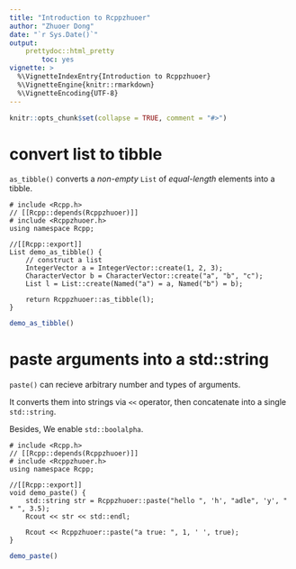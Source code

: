 ```yaml
---
title: "Introduction to Rcppzhuoer"
author: "Zhuoer Dong"
date: "`r Sys.Date()`"
output: 
    prettydoc::html_pretty
        toc: yes
vignette: >
  %\VignetteIndexEntry{Introduction to Rcppzhuoer}
  %\VignetteEngine{knitr::rmarkdown}
  %\VignetteEncoding{UTF-8}
---
```


```r
knitr::opts_chunk$set(collapse = TRUE, comment = "#>")
```

# convert list to tibble

`as_tibble()` converts a _non-empty_ `List` of _equal-length_ elements into a tibble.

```Rcpp
# include <Rcpp.h>
// [[Rcpp::depends(Rcppzhuoer)]]
# include <Rcppzhuoer.h>
using namespace Rcpp;

//[[Rcpp::export]]
List demo_as_tibble() {
    // construct a list
    IntegerVector a = IntegerVector::create(1, 2, 3);
    CharacterVector b = CharacterVector::create("a", "b", "c");
    List l = List::create(Named("a") = a, Named("b") = b);
    
    return Rcppzhuoer::as_tibble(l);
}
```

```r
demo_as_tibble()
```

# paste arguments into a std::string

`paste()` can recieve arbitrary number and types of arguments.

It converts them into strings via `<<` operator, then concatenate into a single `std::string`. 

Besides, We enable `std::boolalpha`. 


```Rcpp
# include <Rcpp.h>
// [[Rcpp::depends(Rcppzhuoer)]]
# include <Rcppzhuoer.h>
using namespace Rcpp;

//[[Rcpp::export]]
void demo_paste() {
    std::string str = Rcppzhuoer::paste("hello ", 'h', "adle", 'y', " * ", 3.5);
    Rcout << str << std::endl; 
    
    Rcout << Rcppzhuoer::paste("a true: ", 1, ' ', true);
}
```


```r
demo_paste()
```
